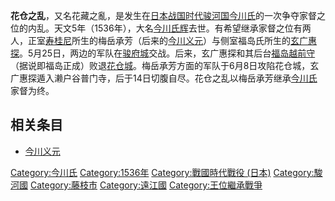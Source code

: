 {{japanese|japanese=花倉の乱|kana=はなくらのらん|romaji=}}
'''花仓之乱'''，又名花藏之亂，是发生在[[战国时代_(日本)|日本战国时代]][[骏河国|骏河国]][[今川氏|今川氏]]的一次争夺家督之位的内乱。天文5年（1536年），大名[[今川氏辉|今川氏辉]]去世。有希望继承家督之位有两人，正室[[寿桂尼|寿桂尼]]所生的梅岳承芳（后来的[[今川义元|今川义元]]）与侧室福岛氏所生的[[玄广惠探|玄广惠探]]。5月25日，两边的军队在[[骏府城|骏府城]]交战。后来，玄广惠探和其后台[[福岛越前守|福岛越前守]]（据说即福岛正成）败退[[花仓城|花仓城]]。梅岳承芳方面的军队于6月8日攻陷花仓城，玄广惠探遁入濑户谷普门寺，后于14日切腹自尽。花仓之乱以梅岳承芳继承[[今川氏|今川氏]]家督为终。

== 相关条目 ==
* [[今川义元|今川义元]]

[[Category:今川氏|Category:今川氏]]
[[Category:1536年|Category:1536年]]
[[Category:戰國時代戰役_(日本)|Category:戰國時代戰役 (日本)]]
[[Category:駿河國|Category:駿河國]]
[[Category:藤枝市|Category:藤枝市]]
[[Category:遠江國|Category:遠江國]]
[[Category:王位繼承戰爭|Category:王位繼承戰爭]]